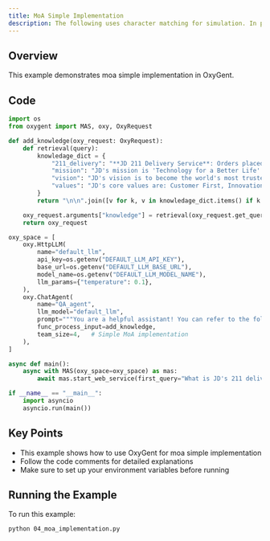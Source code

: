 ```yaml
---
title: MoA Simple Implementation
description: The following uses character matching for simulation. In production environments, typically retrieve top-K relevant content from knowledge base based on query, and can add multi-path retrieval logic
---
```


## Overview

This example demonstrates moa simple implementation in OxyGent.

## Code

```python
import os
from oxygent import MAS, oxy, OxyRequest

def add_knowledge(oxy_request: OxyRequest):
    def retrieval(query):
        knowledage_dict = {
            "211_delivery": "**JD 211 Delivery Service**: Orders placed before 11:00 AM (or 10:00 AM in some cities) are delivered the same day; orders placed before 11:00 PM are delivered by 3:00 PM the next day. (Note: Timing starts from order submission for in-stock orders, and from payment completion for prepaid orders)",
            "mission": "JD's mission is 'Technology for a Better Life'.",
            "vision": "JD's vision is to become the world's most trusted company.",
            "values": "JD's core values are: Customer First, Innovation, Fighting Spirit, Responsibility, Gratitude, and Integrity.",
        }
        return "\n\n".join([v for k, v in knowledage_dict.items() if k in query])

    oxy_request.arguments["knowledge"] = retrieval(oxy_request.get_query())
    return oxy_request

oxy_space = [
    oxy.HttpLLM(
        name="default_llm",
        api_key=os.getenv("DEFAULT_LLM_API_KEY"),
        base_url=os.getenv("DEFAULT_LLM_BASE_URL"),
        model_name=os.getenv("DEFAULT_LLM_MODEL_NAME"),
        llm_params={"temperature": 0.1},
    ),
    oxy.ChatAgent(
        name="QA_agent",
        llm_model="default_llm",
        prompt="""You are a helpful assistant! You can refer to the following knowledge to answer questions:\n${knowledge}""",
        func_process_input=add_knowledge,
        team_size=4,   # Simple MoA implementation
    ),
]

async def main():
    async with MAS(oxy_space=oxy_space) as mas:
        await mas.start_web_service(first_query="What is JD's 211 delivery service?")

if __name__ == "__main__":
    import asyncio
    asyncio.run(main())
```

## Key Points

- This example shows how to use OxyGent for moa simple implementation
- Follow the code comments for detailed explanations
- Make sure to set up your environment variables before running

## Running the Example

To run this example:

```bash
python 04_moa_implementation.py
```
